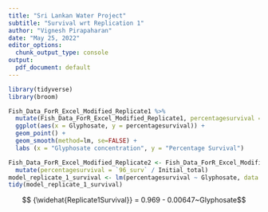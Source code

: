 ```yaml
---
title: "Sri Lankan Water Project"
subtitle: "Survival wrt Replication 1"
author: "Vignesh Pirapaharan"
date: "May 25, 2022"
editor_options: 
  chunk_output_type: console
output:
  pdf_document: default
---
```


```r
library(tidyverse)
library(broom)
```

```r
Fish_Data_ForR_Excel_Modified_Replicate1 %>%
  mutate(Fish_Data_ForR_Excel_Modified_Replicate1, percentagesurvival = `96_surv` / Initial_total) %>%
  ggplot(aes(x = Glyphosate, y = percentagesurvival)) +
  geom_point() +
  geom_smooth(method=lm, se=FALSE) +
  labs (x = "Glyphosate concentration", y = "Percentage Survival") 
```

```r
Fish_Data_ForR_Excel_Modified_Replicate2 <- Fish_Data_ForR_Excel_Modified_Replicate1 %>%
  mutate(percentagesurvival = `96_surv` / Initial_total)
model_replicate_1_survival <- lm(percentagesurvival ~ Glyphosate, data = Fish_Data_ForR_Excel_Modified_Replicate2)
tidy(model_replicate_1_survival)
```

$$ {\widehat{Replicate1Survival}} = 0.969 - 0.00647~Glyphosate$$